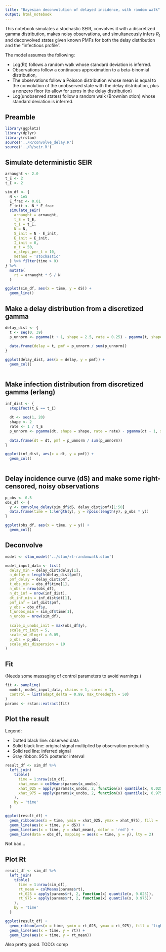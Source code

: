 ```yaml
---
title: "Bayesian deconvolution of delayed incidence, with random walk"
output: html_notebook
---
```


This notebook simulates a stochastic SEIR, convolves it with a discretized gamma distribution, makes noisy observations, and simultaneously infers $R_t$ and deconvolved states given known PMFs for both the delay distribution and the "infectious profile".

The model assumes the following:

* Log(Rt) follows a random walk whose standard deviation is inferred.
* Observations follow a continuous approximation to a beta-binomial distribution, 
* The observations follow a Poisson distribution whose mean is equal to the
  convolution of the unobserved state with the delay distribution, plus a
  nonzero floor (to allow for zeros in the delay distribution)
* Log(unobserved states) follow a random walk (Brownian otion) whose standard
  deviation is inferred.

## Preamble

```r
library(ggplot2)
library(dplyr)
library(rstan)
source('../R/convolve_delay.R')
source('../R/seir.R')
```


## Simulate deterministic SEIR

```r
arnaught <- 2.0
t_E <- 2
t_I <- 2

sim_df <- {
  N <- 1e5
  E_frac <- 0.01
  E_init <- N * E_frac
  simulate_seir(
    arnaught = arnaught,
    t_E = t_E,
    t_I = t_I,
    N = N,
    S_init = N - E_init,
    E_init = E_init,
    I_init = 0,
    n_t = 50,
    n_steps_per_t = 10,
    method = 'stochastic'
  ) %>% filter(time > 0)
} %>%
  mutate(
    rt = arnaught * S / N
  )

ggplot(sim_df, aes(x = time, y = dS)) +
  geom_line()
```

## Make a delay distribution from a discretized gamma

```r
delay_dist <- {
  t <- seq(0, 39)
  p_unnorm <- pgamma(t + 1, shape = 2.5, rate = 0.25) - pgamma(t, shape = 2.5, rate = 0.25)
  
  data.frame(delay = t, pmf = p_unnorm / sum(p_unnorm))
}

ggplot(delay_dist, aes(x = delay, y = pmf)) +
  geom_col()
  
```

## Make infection distribution from discretized gamma (erlang)

```r
inf_dist <- {
  stopifnot(t_E == t_I)
  
  dt <- seq(1, 20)
  shape <- 2
  rate <- 1 / t_E
  p_unnorm <- pgamma(dt, shape = shape, rate = rate) - pgamma(dt - 1, shape = shape, rate = rate)
  
  data.frame(dt = dt, pmf = p_unnorm / sum(p_unnorm))
}

ggplot(inf_dist, aes(x = dt, y = pmf)) +
  geom_col()
  
```


## Delay incidence curve (dS) and make some right-censored, noisy observations

```r
p_obs <- 0.5
obs_df <- {
  y <- convolve_delay(sim_df$dS, delay_dist$pmf)[1:50]
  data.frame(time = 1:length(y), y = rpois(length(y), p_obs * y))
}

ggplot(obs_df, aes(x = time, y = y)) +
  geom_col()
```

## Deconvolve

```r
model <- stan_model('../stan/rt-randomwalk.stan')
```

```r
model_input_data <- list(
  delay_min = delay_dist$delay[1],
  n_delay = length(delay_dist$pmf),
  pmf_delay = delay_dist$pmf,
  t_obs_min = obs_df$time[1],
  n_obs = nrow(obs_df),
  n_dt_inf = nrow(inf_dist),
  dt_inf_min = inf_dist$dt[1],
  pmf_inf = inf_dist$pmf,
  y_obs = obs_df$y,
  t_unobs_min = sim_df$time[1],
  n_unobs = nrow(sim_df),
  
  scale_x_unobs_init = max(obs_df$y),
  scale_rt_init = 5,
  scale_sd_dlogrt = 0.05,
  p_obs = p_obs,
  scale_obs_dispersion = 10
)
```


## Fit

(Needs some massaging of control parameters to avoid warnings.)

```r
fit <- sampling(
  model, model_input_data, chains = 1, cores = 1,
  control = list(adapt_delta = 0.99, max_treedepth = 50)
)
params <- rstan::extract(fit)
```

## Plot the result

Legend:

* Dotted black line: observed data
* Solid black line: original signal multiplied by observation probability
* Solid red line: inferred signal
* Gray ribbon: 95% posterior interval

```r
result_df <- sim_df %>%
  left_join(
    tibble(
      time = 1:nrow(sim_df),
      xhat_mean = colMeans(params$x_unobs),
      xhat_025 = apply(params$x_unobs, 2, function(x) quantile(x, 0.025)),
      xhat_975 = apply(params$x_unobs, 2, function(x) quantile(x, 0.975))
    ),
    by = 'time'
  )

ggplot(result_df) +
  geom_ribbon(aes(x = time, ymin = xhat_025, ymax = xhat_975), fill = 'lightgray') +
  geom_line(aes(x = time, y = dS)) +
  geom_line(aes(x = time, y = xhat_mean), color = 'red') +
  geom_line(data = obs_df, mapping = aes(x = time, y = y), lty = 2)
```

Not bad...

## Plot Rt

```r
result_df <- sim_df %>%
  left_join(
    tibble(
      time = 1:nrow(sim_df),
      rt_mean = colMeans(params$rt),
      rt_025 = apply(params$rt, 2, function(x) quantile(x, 0.025)),
      rt_975 = apply(params$rt, 2, function(x) quantile(x, 0.975))
    ),
    by = 'time'
  )

ggplot(result_df) +
  geom_ribbon(aes(x = time, ymin = rt_025, ymax = rt_975), fill = 'lightgray') +
  geom_line(aes(x = time, y = rt)) +
  geom_line(aes(x = time, y = rt_mean))
```

Also pretty good.
TODO: comp

